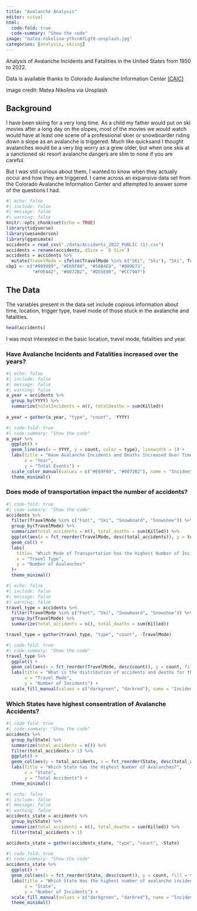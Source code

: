 ```yaml
---
title: "Avalanche Analysis"
editor: visual
html:
  code-fold: true
  code-summary: "Show the code"
image: "matea-nikolina-ythcnAYLgfQ-unsplash.jpg"
categories: [analysis, skiing]
---
```


Analysis of Avalanche Incidents and Fatalities in the United States from 1950 to 2022.

Data is available thanks to Colorado Avalanche Information Center <a href="https://avalanche.state.co.us/accidents/statistics-and-reporting" target="_blank">(CAIC)</a> 

image credit: Matea Nikolina via Unsplash

## Background
I have been skiing for a very long time. As a child my father would put on ski movies after a long day on the slopes, most of the movies we would watch would have at least one scene of a professional skier or snowboarder riding down a slope as an avalanche is triggered. 
Much like quicksand I thought avalanches would be a very big worry as a grew older, but when one skis at a sanctioned ski resort avalanche dangers are slim to none if you are careful. 

But I was still curious about them, I wanted to know when they actually occur and how they are triggered. I came across an expansive data set from the Colorado Avalanche Information Center and attempted to answer some of the questions I had. 

```r
#| echo: false
#| include: false
#| message: false
#| warning: false
knitr::opts_chunk$set(echo = TRUE)
library(tidyverse)
library(wesanderson)
library(gganimate)
accidents = read_csv("./data/Accidents_2022_PUBLIC (1).csv")
accidents = rename(accidents, dSize = `D Size`)
accidents = accidents %>%
  mutate(TravelMode = ifelse(TravelMode %in% c("SKi", "Ski"), "Ski", TravelMode))
cbp1 <- c("#999999", "#E69F00", "#56B4E9", "#009E73",
          "#F0E442", "#0072B2", "#D55E00", "#CC79A7")
```
## The Data 
The variables present in the data set include copious information about time, location, trigger type, travel mode of those stuck in the avalanche and fatalities.
```r
head(accidents)
```
I was most interested in the basic location, travel mode, fatalities and year. 

### Have Avalanche Incidents and Fatalities increased over the years?

```r
#| echo: false
#| include: false
#| message: false
#| warning: false
a_year = accidents %>%
  group_by(YYYY) %>%
  summarize(totalIncidents = n(), totalDeaths = sum(Killed))
  
a_year = gather(a_year, "type", "count", -YYYY)

```

```r
#| code-fold: true
#| code-summary: "Show the code"
a_year %>%
  ggplot() + 
  geom_line(aes(x = YYYY, y = count, color = type), linewidth = 1) +
  labs(title = "Have Avalanche Incidents and Deaths Increased Over Time?", 
       x = "Year",
       y = "Total Events") +
  scale_color_manual(values = c("#E69F00", "#0072B2"), name = "Incident Type", labels = c("Death","Avalanche"))+
  theme_minimal()
```

### Does mode of transportation impact the number of accidents?
```r
#| code-fold: true
#| code-summary: "Show the code"
accidents %>%
  filter(TravelMode %in% c("Foot", "Ski", "Snowboard", "Snowshoe")) %>%
  group_by(TravelMode) %>%
  summarize(total_accidents = n(), total_deaths = sum(Killed)) %>%
  ggplot(aes(x = fct_reorder(TravelMode, desc(total_accidents)), y = total_accidents)) +
  geom_col() +
  labs(
    title= "Which Mode of Transportation has the Highest Number of Incidents?",
    x = "Travel Type",
    y = "Number of Avalanches"
  )+
  theme_minimal()
```

```r
#| echo: false
#| include: false
#| message: false
#| warning: false
travel_type = accidents %>%
  filter(TravelMode %in% c("Foot", "Ski", "Snowboard", "Snowshoe")) %>%
  group_by(TravelMode) %>%
  summarize(total_accidents = n(), total_deaths = sum(Killed))

travel_type = gather(travel_type, "type", "count", -TravelMode)

```

```r
#| code-fold: true
#| code-summary: "Show the code"
travel_type %>%
  ggplot() +
  geom_col(aes(x = fct_reorder(TravelMode, desc(count)), y = count, fill = type), position = "dodge") +
  labs(title = "What is the distribution of accidents and deaths for the top modes of transportation?", 
       x = "Travel Mode", 
       y = "Number of Incidents") +
  scale_fill_manual(values = c("darkgreen", "darkred"), name = "Incident Type", labels = c("Avalanche", "Death"))
```

### Which States have highest consentration of Avalanche Accidents?

```r
#| code-fold: true
#| code-summary: "Show the code"
accidents %>%
  group_by(State) %>%
  summarize(total_accidents = n()) %>%
  filter(total_accidents > 1) %>%
  ggplot() +
  geom_col(aes(y = total_accidents, x = fct_reorder(State, desc(total_accidents)))) +
  labs(title = "Which State has the Highest Number of Avalanches?",
       x = "State",
       y = "Total Accidents") +
  theme_minimal()

```

```r
#| echo: false
#| include: false
#| message: false
#| warning: false
accidents_state = accidents %>%
  group_by(State) %>%
  summarize(total_accidents = n(), total_deaths = sum(Killed)) %>%
  filter(total_accidents > 1) 

accidents_state = gather(accidents_state, "type", "count", -State)

```

```r
#| code-fold: true
#| code-summary: "Show the code"
accidents_state %>%
  ggplot() +
  geom_col(aes(x = fct_reorder(State, desc(count)), y = count, fill = type), position = "dodge") +
  labs(title = "Which State Has the highest number of avalanche incidents?", 
       x = "State", 
       y = "Number of Incidents") +
  scale_fill_manual(values = c("darkgreen", "darkred"), name = "Incident Type", labels = c("Avalanche", "Death")) +
  theme_minimal()

```
